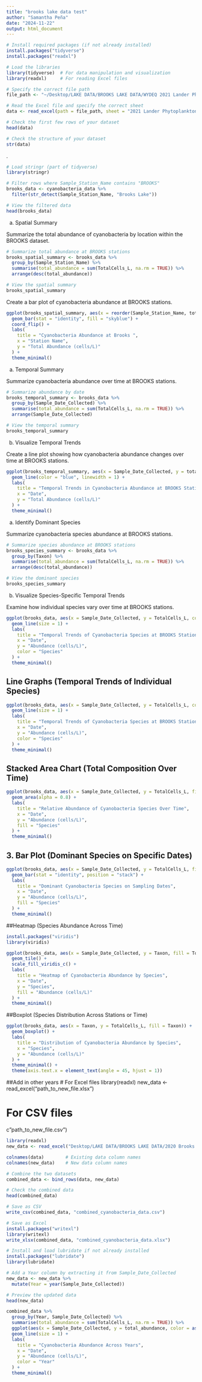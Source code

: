 ```yaml
---
title: "brooks lake data test"
author: "Samantha Peña"
date: "2024-11-22"
output: html_document
---
```


```r
# Install required packages (if not already installed)
install.packages("tidyverse")
install.packages("readxl")

# Load the libraries
library(tidyverse)  # For data manipulation and visualization
library(readxl)     # For reading Excel files

```


```r
# Specify the correct file path
file_path <- "~/Desktop/LAKE DATA/BROOKS LAKE DATA/WYDEQ 2021 Lander Phytoplankton Flat Data.xlsx"

# Read the Excel file and specify the correct sheet
data <- read_excel(path = file_path, sheet = "2021 Lander Phytoplankton")

# Check the first few rows of your dataset
head(data)

# Check the structure of your dataset
str(data)

```

.

```r
# Load stringr (part of tidyverse)
library(stringr)

# Filter rows where Sample_Station_Name contains "BROOKS"
brooks_data <- cyanobacteria_data %>%
  filter(str_detect(Sample_Station_Name, "Brooks Lake"))

# View the filtered data
head(brooks_data)

```

(a) Spatial Summary

Summarize the total abundance of cyanobacteria by location within the BROOKS dataset.
```r
# Summarize total abundance at BROOKS stations
brooks_spatial_summary <- brooks_data %>%
  group_by(Sample_Station_Name) %>%
  summarise(total_abundance = sum(TotalCells_L, na.rm = TRUE)) %>%
  arrange(desc(total_abundance))

# View the spatial summary
brooks_spatial_summary

```

Create a bar plot of cyanobacteria abundance at BROOKS stations.

```r
ggplot(brooks_spatial_summary, aes(x = reorder(Sample_Station_Name, total_abundance), y = total_abundance)) +
  geom_bar(stat = "identity", fill = "skyblue") +
  coord_flip() +
  labs(
    title = "Cyanobacteria Abundance at Brooks ",
    x = "Station Name",
    y = "Total Abundance (cells/L)"
  ) +
  theme_minimal()

```
(a) Temporal Summary

Summarize cyanobacteria abundance over time at BROOKS stations.

```r
# Summarize abundance by date
brooks_temporal_summary <- brooks_data %>%
  group_by(Sample_Date_Collected) %>%
  summarise(total_abundance = sum(TotalCells_L, na.rm = TRUE)) %>%
  arrange(Sample_Date_Collected)

# View the temporal summary
brooks_temporal_summary

```
b) Visualize Temporal Trends

Create a line plot showing how cyanobacteria abundance changes over time at BROOKS stations.

```r
ggplot(brooks_temporal_summary, aes(x = Sample_Date_Collected, y = total_abundance, group = 1)) +
  geom_line(color = "blue", linewidth = 1) +
  labs(
    title = "Temporal Trends in Cyanobacteria Abundance at BROOKS Stations",
    x = "Date",
    y = "Total Abundance (cells/L)"
  ) +
  theme_minimal()

```
(a) Identify Dominant Species

Summarize cyanobacteria species abundance at BROOKS stations.

```r
# Summarize species abundance at BROOKS stations
brooks_species_summary <- brooks_data %>%
  group_by(Taxon) %>%
  summarise(total_abundance = sum(TotalCells_L, na.rm = TRUE)) %>%
  arrange(desc(total_abundance))

# View the dominant species
brooks_species_summary

```
b) Visualize Species-Specific Temporal Trends

Examine how individual species vary over time at BROOKS stations.

```r
ggplot(brooks_data, aes(x = Sample_Date_Collected, y = TotalCells_L, color = Taxon)) +
  geom_line(size = 1) +
  labs(
    title = "Temporal Trends of Cyanobacteria Species at BROOKS Stations",
    x = "Date",
    y = "Abundance (cells/L)",
    color = "Species"
  ) +
  theme_minimal()

```
##  Line Graphs (Temporal Trends of Individual Species)
```r
ggplot(brooks_data, aes(x = Sample_Date_Collected, y = TotalCells_L, color = Taxon, group = Taxon)) +
  geom_line(size = 1) +
  labs(
    title = "Temporal Trends of Cyanobacteria Species at BROOKS Stations",
    x = "Date",
    y = "Abundance (cells/L)",
    color = "Species"
  ) +
  theme_minimal()

```

## Stacked Area Chart (Total Composition Over Time)
```r
ggplot(brooks_data, aes(x = Sample_Date_Collected, y = TotalCells_L, fill = Taxon)) +
  geom_area(alpha = 0.8) +
  labs(
    title = "Relative Abundance of Cyanobacteria Species Over Time",
    x = "Date",
    y = "Abundance (cells/L)",
    fill = "Species"
  ) +
  theme_minimal()

```

## 3. Bar Plot (Dominant Species on Specific Dates)
```r
ggplot(brooks_data, aes(x = Sample_Date_Collected, y = TotalCells_L, fill = Taxon)) +
  geom_bar(stat = "identity", position = "stack") +
  labs(
    title = "Dominant Cyanobacteria Species on Sampling Dates",
    x = "Date",
    y = "Abundance (cells/L)",
    fill = "Species"
  ) +
  theme_minimal()

```
##Heatmap (Species Abundance Across Time)

```r

install.packages("viridis")
library(viridis)

ggplot(brooks_data, aes(x = Sample_Date_Collected, y = Taxon, fill = TotalCells_L)) +
  geom_tile() +
  scale_fill_viridis_c() +
  labs(
    title = "Heatmap of Cyanobacteria Abundance by Species",
    x = "Date",
    y = "Species",
    fill = "Abundance (cells/L)"
  ) +
  theme_minimal()

```
##Boxplot (Species Distribution Across Stations or Time)

```r
ggplot(brooks_data, aes(x = Taxon, y = TotalCells_L, fill = Taxon)) +
  geom_boxplot() +
  labs(
    title = "Distribution of Cyanobacteria Abundance by Species",
    x = "Species",
    y = "Abundance (cells/L)"
  ) +
  theme_minimal() +
  theme(axis.text.x = element_text(angle = 45, hjust = 1))


```
##Add in other years
# For Excel files
library(readxl)
new_data <- read_excel("path_to_new_file.xlsx")

# For CSV files
c"path_to_new_file.csv")



```r
library(readxl)
new_data <- read_excel("Desktop/LAKE DATA/BROOKS LAKE DATA/2020 Brooks Lake Phytoplankton Raw Data.xlsx")

```

```r
colnames(data)        # Existing data column names
colnames(new_data)    # New data column names

```

```r
# Combine the two datasets
combined_data <- bind_rows(data, new_data)

# Check the combined data
head(combined_data)

```

```r
# Save as CSV
write_csv(combined_data, "combined_cyanobacteria_data.csv")

# Save as Excel
install.packages("writexl")
library(writexl)
write_xlsx(combined_data, "combined_cyanobacteria_data.xlsx")

```


```r
# Install and load lubridate if not already installed
install.packages("lubridate")
library(lubridate)

# Add a Year column by extracting it from Sample_Date_Collected
new_data <- new_data %>%
  mutate(Year = year(Sample_Date_Collected))

# Preview the updated data
head(new_data)

```








```r
combined_data %>%
  group_by(Year, Sample_Date_Collected) %>%
  summarise(total_abundance = sum(TotalCells_L, na.rm = TRUE)) %>%
  ggplot(aes(x = Sample_Date_Collected, y = total_abundance, color = as.factor(Year))) +
  geom_line(size = 1) +
  labs(
    title = "Cyanobacteria Abundance Across Years",
    x = "Date",
    y = "Abundance (cells/L)",
    color = "Year"
  ) +
  theme_minimal()

```















